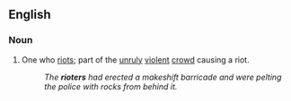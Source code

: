 ==English==

===Noun===
{{en-noun}}

# One who [[riot]]s; part of the [[unruly]] [[violent]] [[crowd]] causing a riot.
#:''The '''rioters''' had erected a makeshift barricade and were pelting the police with rocks from behind it.''